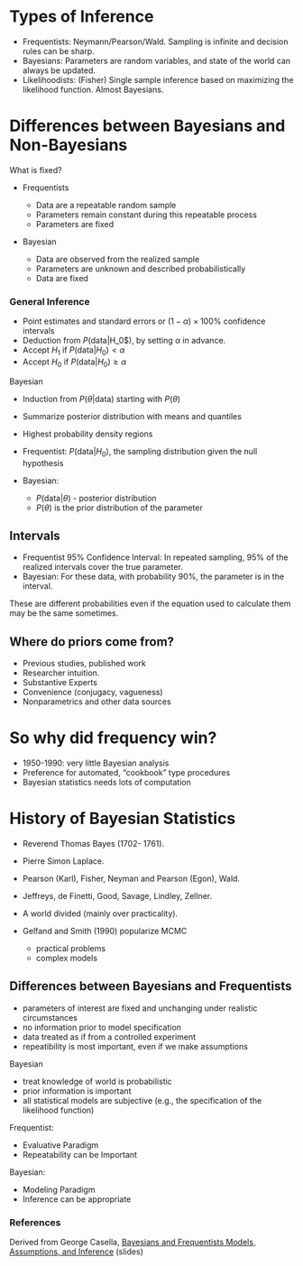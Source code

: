 # Types of Inference

- Frequentists: Neymann/Pearson/Wald. Sampling is infinite and decision rules can be sharp.
- Bayesians: Parameters are random variables, and state of the world can always be updated.
- Likelihoodists: (Fisher) Single sample inference based on maximizing the likelihood
function. Almost Bayesians.

# Differences between Bayesians and Non-Bayesians

What is fixed?

- Frequentists 

  - Data are a repeatable random sample
  - Parameters remain constant during this repeatable process
  - Parameters are fixed
  
- Bayesian

  - Data are observed from the realized
sample
  - Parameters are unknown and described probabilistically
  - Data are fixed
  
### General Inference

- Point estimates and standard errors or $(1 - \alpha) \times 100 \%$ confidence intervals
- Deduction from $P(\text{data}|$H_0$), by setting $\alpha$ in advance.
- Accept $H_1$ if $P(\text{data}|H_0) < \alpha$
- Accept $H_0$ if $P(\text{data}|H_0) \geq \alpha$
  
Bayesian

- Induction from $P(\theta | \text{data})$ starting with $P(\theta)$
- Summarize posterior distribution with means and quantiles
- Highest probability density regions

- Frequentist: $P(\text{data} | H_0)$, the sampling distribution given the null hypothesis
- Bayesian: 

  - $P(\text{data} | \theta)$ - posterior distribution
  - $P(\theta)$ is the prior distribution of the parameter
  
  
## Intervals

- Frequentist 95% Confidence Interval: In repeated sampling, 95% of the realized intervals cover the true parameter.
- Bayesian: For these data, with probability 90%, the parameter is in the interval.

These are different probabilities even if the equation used to calculate them may be the same sometimes.

## Where do priors come from?

- Previous studies, published work
- Researcher intuition.
- Substantive Experts
- Convenience (conjugacy, vagueness)
- Nonparametrics and other data sources

# So why did frequency win?

- 1950-1990: very little Bayesian analysis
- Preference for automated, “cookbook” type procedures
- Bayesian statistics needs lots of computation

# History of Bayesian Statistics

- Reverend Thomas Bayes (1702-
1761).
- Pierre Simon Laplace.
- Pearson (Karl), Fisher, Neyman and Pearson (Egon), Wald.
- Jeffreys, de Finetti, Good, Savage, Lindley, Zellner.
- A world divided (mainly over practicality).
- Gelfand and Smith (1990) popularize MCMC

    - practical problems
    - complex models

## Differences between Bayesians and Frequentists

-   parameters of interest are fixed and unchanging under realistic circumstances
-   no information prior to model specification
-   data treated as if from a controlled experiment
-   repeatibility is most important, even if we make assumptions

Bayesian

-  treat knowledge of world is probabilistic
-  prior information is important
-  all statistical models are subjective (e.g., the specification of the likelihood function)

Frequentist:

-   Evaluative Paradigm
-   Repeatability can be Important

Bayesian:

-   Modeling Paradigm
-   Inference can be appropriate


### References

Derived from George Casella, [Bayesians and Frequentists Models, Assumptions, and Inference](http://archived.stat.ufl.edu/casella/Talks/BayesRefresher.pdf) (slides)
